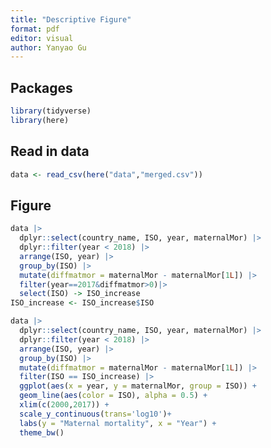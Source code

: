 ```yaml
---
title: "Descriptive Figure"
format: pdf
editor: visual
author: Yanyao Gu
---
```


## Packages

```r
library(tidyverse)
library(here)
```

## Read in data

```r
data <- read_csv(here("data","merged.csv"))
```

## Figure

```r
data |>
  dplyr::select(country_name, ISO, year, maternalMor) |>
  dplyr::filter(year < 2018) |>
  arrange(ISO, year) |>
  group_by(ISO) |>
  mutate(diffmatmor = maternalMor - maternalMor[1L]) |>
  filter(year==2017&diffmatmor>0)|>
  select(ISO) -> ISO_increase
ISO_increase <- ISO_increase$ISO

data |>
  dplyr::select(country_name, ISO, year, maternalMor) |>
  dplyr::filter(year < 2018) |>
  arrange(ISO, year) |>
  group_by(ISO) |>
  mutate(diffmatmor = maternalMor - maternalMor[1L]) |>
  filter(ISO == ISO_increase) |>
  ggplot(aes(x = year, y = maternalMor, group = ISO)) +
  geom_line(aes(color = ISO), alpha = 0.5) +
  xlim(c(2000,2017)) +
  scale_y_continuous(trans='log10')+
  labs(y = "Maternal mortality", x = "Year") + 
  theme_bw()
```
